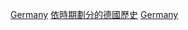 {{Portal|德國}}
{{Commons category|Germany by century}}

[[Category:各世紀各國|Germany]]
[[Category:依時期劃分的德國歷史|]]
[[Category:各世紀歐洲|Germany]]